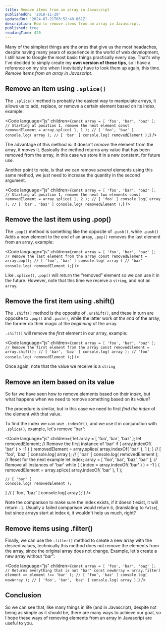 ```yaml
---
title: Remove items from an array in Javascript
publishedOn: '2018-11-20'
updatedOn: '2024-07-21T03:52:40.061Z'
description: How to remove items from an array in Javascript.
published: true
readingTime: 420
---
```



Many of the simplest things are the ones that give us the most headaches,
despite having many years of experience in the world of web development, I still
have to Google the most basic things practically every day. That's why I've
decided to simply create my **own version of these tips**, so I have a reference
on my site when I inevitably have to look them up again, this time. _Remove items
from an array in Javascript_.

## Remove an item using `.splice()`

The `.splice()` method is probably the easiest way to manipulate arrays, it allows
us to add, replace, or remove a certain element based on its index, example:

<Code
    language="js"
    children={`const array = [ 'foo', 'bar', 'baz' ];
// Starting at position 1, remove the next element
const removedElement = array.splice( 1, 1 );
// [ 'foo', 'baz' ]
console.log( array );
// [ 'bar' ]
console.log( removedElement );`}
/>

The advantage of this method is: It doesn't _remove_ the element from the array,
it _moves_ it. Basically the method returns any value that has been removed from
the array, in this case we store it in a new constant, for future use.

Another point to note, is that we can remove _several_ elements using this same
method, we just need to increase the quantity in the second argument.

<Code
    language="js"
    children={`const array = [ 'foo', 'bar', 'baz' ];
// Starting at position 1, remove the next two elements
const removedElement = array.splice( 1, 2 );
// [ 'foo' ]
console.log( array );
// [ 'bar', 'baz' ]
console.log( removedElement );`}
/>

## Remove the last item using .pop()

The `.pop()` method is something like the opposite of `.push()`, while `.push()`
Adds a new element to the end of an array, `.pop()` removes the last element
from an array, example:

<Code
    language="js"
    children={`const array = [ 'foo', 'bar', 'baz' ];
// Remove the last element from the array
const removedElement = array.pop();
// [ 'foo', 'bar' ]
console.log( array )
// 'baz'
console.log( removedElement );`}
/>

Like `.splice()`, `.pop()` will return the “removed” element so we can use it in
the future. However, note that this time we receive a `string`, and not an `array`.

## Remove the first item using .shift()

The `.shift()` method is the opposite of `.unshift()`, and these in turn are opposite
to `.pop()` and `.push()`, while the latter work _at the end_ of the array, the
former do their magic at the _beginning_ of the array.

`.shift()` will remove the _first_ element in our array, example:

<Code
    language="js"
    children={`const array = [ 'foo', 'bar', 'baz' ];
// Remove the first element from the array
const removedElement = array.shift();
// [ 'bar', 'baz' ]
console.log( array );
// 'foo'
console.log( removedElement );`}
/>

Once again, note that the value we receive is a `string`

## Remove an item based on its value

So far we have seen how to remove elements based on their _index_, but what
happens when we need to remove something based on its _value_?

The procedure is similar, but in this case we need to first _find the index_ of 
the element with that value.

To find the index we can use `.indexOf()`, and we use it in conjunction with `.splice()`, 
example, let's remove “bar”:

<Code
    language="js"
    children={`let array = [ 'foo', 'bar', 'baz' ];
let removedElement;
// Remove the first instance of 'bar'
if ( array.indexOf( 'bar' ) > -1 ) {
    removedElement = array.splice( array.indexOf( 'bar' ), 1 );
}
// [ 'foo', 'baz' ]
console.log( array );
// [ 'bar' ]
console.log( removedElement );
// Reset for the next example
let index;
array = [ 'foo', 'bar', 'baz', 'bar' ];
// Remove all instances of 'bar'
while ( ( index = array.indexOf( 'bar' ) ) > -1 ) {
    removedElement = array.splice( array.indexOf( 'bar' ), 1 );
    
    // [ 'bar' ]
    console.log( removedElement );
}
// [ 'foo', 'baz' ]
console.log( array );`}
/>

Note the comparison to make sure the index exists, if it doesn't exist, it will return `-1`.
Usually a failed comparison would return `0`, (translating to `false`), but since arrays
start at index `0`, it wouldn't help us much, right?

## Remove items using .filter()

Finally, we can use the `.filter()` method to create a new array with the desired values,
technically this method does not remove the elements from the array, since the original
array does not change. Example, let's create a new array without “bar”:

<Code
    language="js"
    children={`const array = [ 'foo', 'bar', 'baz' ];
// Returns everything that is not "bar"
const newArray = array.filter( element => element !== 'bar' );
// [ 'foo', 'baz' ]
console.log( newArray );
// [ 'foo', 'bar', 'baz' ]
console.log( array );`}
/>

## Conclusion

So we can see that, like many things in life (and in Javascript), despite not being
as simple as it should be, there are many ways to achieve our goal, so I hope these
ways of removing elements from an array in Javascript are useful to you.
